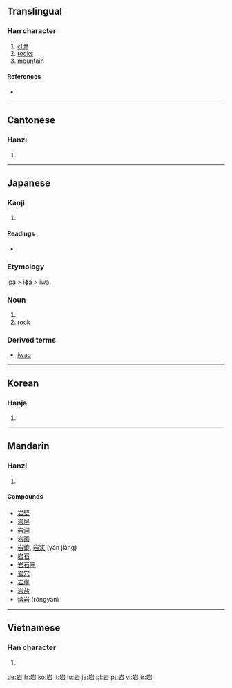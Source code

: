 {{also|巖|礹|巗|碞|嵒|嵓}}
==Translingual==

===Han character===
{{Han char|rn=46|rad=山|as=05|sn=8|four=2260<sub>1</sub>|canj=山一口 (UMR)}}

# [[cliff]]
# [[rock]]s
# [[mountain]]

====References====
* {{Han ref|kx=0309.190|dkj=07985|dj=0609.130|hdz=10766.070|uh=5CA9|ud=23721|bh=A9A5|bd=43429}}

----

==Cantonese==

===Hanzi===
{{yue-hanzi|jyut=|y=ngaam4}}

# {{defn|Cantonese|sort=山05}}

----

==Japanese==

===Kanji===
{{ja-kanji|grade=2|rs=山05}}

# {{defn|Japanese}}

====Readings====
* {{ja-readings|on=[[がん]] (gan)|kun=[[いわ]] (iwa)|hhira=[[いは]]}}

===Etymology===
ipa > iɸa > iwa.

===Noun===
{{ja-noun|k|hira=いわ|hhira=いは|rom=iwa}}

# {{defn|Japanese}}
# [[rock]]

===Derived terms===

* [[巌|iwao]]

----

==Korean==

===Hanja===
{{ko-hanja|hangeul=암|rv=am|mr=am}}

# {{defn|Korean|sort=山05}}

----

==Mandarin==

===Hanzi===
{{cmn-hanzi|pin=[[lǐng]] ([[ling3]]), [[yán]] ([[yan2]])|wg=ling<sup>3</sup>, yen<sup>2</sup>}}

# {{defn|Mandarin|sort=山05}}

====Compounds====
* [[岩壁]]
* [[岩层]]
* [[岩洞]]
* [[岩画]]
* [[岩漿]], [[岩浆]] (yán jiàng)
* [[岩石]]
* [[岩石圈]]
* [[岩穴]]
* [[岩崖]]
* [[岩盐]]
* [[熔岩]] (róngyán)

----

==Vietnamese==

===Han character===
{{vi-hantu|[[nham]], [[nhàm]], [[nhem]]|rs=山05}}

# {{defn|Vietnamese|sort=山05}}

[[de:岩]]
[[fr:岩]]
[[ko:岩]]
[[it:岩]]
[[lo:岩]]
[[ja:岩]]
[[pl:岩]]
[[pt:岩]]
[[vi:岩]]
[[tr:岩]]